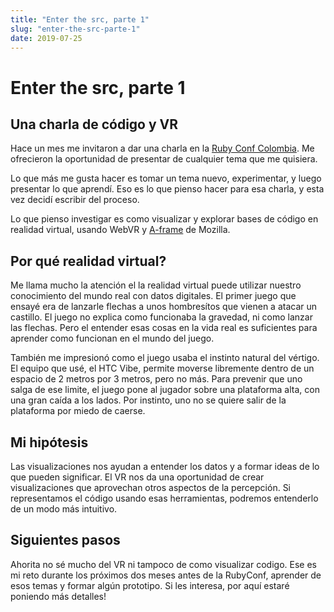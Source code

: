 ```yaml
---
title: "Enter the src, parte 1"
slug: "enter-the-src-parte-1"
date: 2019-07-25
---
```


# Enter the src, parte 1

## Una charla de código y VR

Hace un mes me invitaron a dar una charla en la [Ruby Conf
Colombia](https://www.rubyconf.co). Me ofrecieron la oportunidad de presentar de
cualquier tema que me quisiera.

Lo que más me gusta hacer es tomar un tema nuevo, experimentar, y luego
presentar lo que aprendí. Eso es lo que pienso hacer para esa charla, y esta
vez decidí escribir del proceso.

Lo que pienso investigar es como visualizar y explorar bases de código en
realidad virtual, usando WebVR y [A-frame](https://aframe.io/) de Mozilla.

## Por qué realidad virtual?

Me llama mucho la atención el la realidad virtual puede utilizar nuestro
conocimiento del mundo real con datos digitales. El primer juego que ensayé era
de lanzarle flechas a unos hombresítos que vienen a atacar un castillo. El juego
no explica como funcionaba la gravedad, ni como lanzar las flechas. Pero el
entender esas cosas en la vida real es suficientes para aprender como funcionan
en el mundo del juego.

También me impresionó como el juego usaba el instinto natural del vértigo. El
equipo que usé, el HTC Vibe, permite moverse libremente dentro de un espacio de
2 metros por 3 metros, pero no más. Para prevenir que uno salga de ese limite,
el juego pone al jugador sobre una plataforma alta, con una gran caída a los
lados. Por instinto, uno no se quiere salir de la plataforma por miedo de
caerse.

## Mi hipótesis
Las visualizaciones nos ayudan a entender los datos y a formar ideas de lo que
pueden significar. El VR nos da una oportunidad de crear visualizaciones que
aprovechan otros aspectos de la percepción. Si representamos el código usando
esas herramientas, podremos entenderlo de un modo más intuitivo.

## Siguientes pasos
Ahorita no sé mucho del VR ni tampoco de como visualizar codigo. Ese es mi reto
durante los próximos dos meses antes de la RubyConf, aprender de esos temas y
formar algún prototipo. Si les interesa, por aquí estaré poniendo más detalles!
